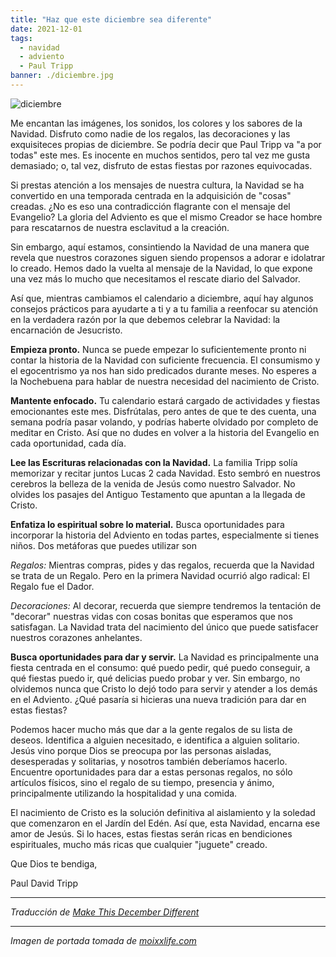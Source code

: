 ```yaml
---
title: "Haz que este diciembre sea diferente"
date: 2021-12-01
tags:
  - navidad
  - adviento
  - Paul Tripp
banner: ./diciembre.jpg
---
```



![diciembre](./diciembre.jpg)

Me encantan las imágenes, los sonidos, los colores y los sabores de la Navidad. Disfruto como nadie de los regalos, las decoraciones y las exquisiteces propias de diciembre. Se podría decir que Paul Tripp va "a por todas" este mes. Es inocente en muchos sentidos, pero tal vez me gusta demasiado; o, tal vez, disfruto de estas fiestas por razones equivocadas.

Si prestas atención a los mensajes de nuestra cultura, la Navidad se ha convertido en una temporada centrada en la adquisición de "cosas" creadas. ¿No es eso una contradicción flagrante con el mensaje del Evangelio? La gloria del Adviento es que el mismo Creador se hace hombre para rescatarnos de nuestra esclavitud a la creación.

Sin embargo, aquí estamos, consintiendo la Navidad de una manera que revela que nuestros corazones siguen siendo propensos a adorar e idolatrar lo creado. Hemos dado la vuelta al mensaje de la Navidad, lo que expone una vez más lo mucho que necesitamos el rescate diario del Salvador.

Así que, mientras cambiamos el calendario a diciembre, aquí hay algunos consejos prácticos para ayudarte a ti y a tu familia a reenfocar su atención en la verdadera razón por la que debemos celebrar la Navidad: la encarnación de Jesucristo.

**Empieza pronto.** Nunca se puede empezar lo suficientemente pronto ni contar la historia de la Navidad con suficiente frecuencia. El consumismo y el egocentrismo ya nos han sido predicados durante meses. No esperes a la Nochebuena para hablar de nuestra necesidad del nacimiento de Cristo.

**Mantente enfocado.** Tu calendario estará cargado de actividades y fiestas emocionantes este mes. Disfrútalas, pero antes de que te des cuenta, una semana podría pasar volando, y podrías haberte olvidado por completo de meditar en Cristo. Así que no dudes en volver a la historia del Evangelio en cada oportunidad, cada día.

**Lee las Escrituras relacionadas con la Navidad.** La familia Tripp solía memorizar y recitar juntos Lucas 2 cada Navidad. Esto sembró en nuestros cerebros la belleza de la venida de Jesús como nuestro Salvador. No olvides los pasajes del Antiguo Testamento que apuntan a la llegada de Cristo.

**Enfatiza lo espiritual sobre lo material.** Busca oportunidades para incorporar la historia del Adviento en todas partes, especialmente si tienes niños. Dos metáforas que puedes utilizar son

_Regalos:_ Mientras compras, pides y das regalos, recuerda que la Navidad se trata de un Regalo. Pero en la primera Navidad ocurrió algo radical: El Regalo fue el Dador.

_Decoraciones:_ Al decorar, recuerda que siempre tendremos la tentación de "decorar" nuestras vidas con cosas bonitas que esperamos que nos satisfagan. La Navidad trata del nacimiento del único que puede satisfacer nuestros corazones anhelantes.

**Busca oportunidades para dar y servir.** La Navidad es principalmente una fiesta centrada en el consumo: qué puedo pedir, qué puedo conseguir, a qué fiestas puedo ir, qué delicias puedo probar y ver. Sin embargo, no olvidemos nunca que Cristo lo dejó todo para servir y atender a los demás en el Adviento. ¿Qué pasaría si hicieras una nueva tradición para dar en estas fiestas?

Podemos hacer mucho más que dar a la gente regalos de su lista de deseos. Identifica a alguien necesitado, e identifica a alguien solitario. Jesús vino porque Dios se preocupa por las personas aisladas, desesperadas y solitarias, y nosotros también deberíamos hacerlo. Encuentre oportunidades para dar a estas personas regalos, no sólo artículos físicos, sino el regalo de su tiempo, presencia y ánimo, principalmente utilizando la hospitalidad y una comida.

El nacimiento de Cristo es la solución definitiva al aislamiento y la soledad que comenzaron en el Jardín del Edén. Así que, esta Navidad, encarna ese amor de Jesús. Si lo haces, estas fiestas serán ricas en bendiciones espirituales, mucho más ricas que cualquier "juguete" creado.

Que Dios te bendiga,

Paul David Tripp

---

_Traducción de [Make This December Different](https://www.paultripp.com/wednesdays-word/posts/make-this-december-different)_

<Author authorKey="paul-tripp" />

---

_Imagen de portada tomada de [moixxlife.com](https://moixxlife.com/blogs/news/planner-y-calendario-diciembre-2019-descargable-tips-para-despedir-bien-el-ano)_
